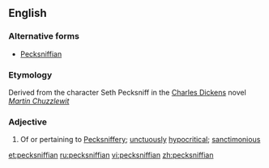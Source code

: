 ==English==

===Alternative forms===
* [[Pecksniffian]]

===Etymology===
Derived from the character Seth Pecksniff in the [[w:Charles Dickens|Charles Dickens]] novel ''[[w:Martin Chuzzlewit|Martin Chuzzlewit]]''

===Adjective===
{{en-adj}}

# Of or pertaining to [[Pecksniffery]]; [[unctuously]] [[hypocritical]]; [[sanctimonious]]

[[et:pecksniffian]]
[[ru:pecksniffian]]
[[vi:pecksniffian]]
[[zh:pecksniffian]]